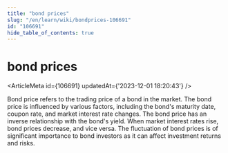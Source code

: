 ```yaml
---
title: "bond prices"
slug: "/en/learn/wiki/bondprices-106691"
id: "106691"
hide_table_of_contents: true
---
```



# bond prices

<ArticleMeta id={106691} updatedAt={'2023-12-01 18:20:43'} />
<div className='border-solid border-b border-t-0 my-4 border-[var(--ifm-color-gray-300)]' />

Bond price refers to the trading price of a bond in the market. The bond price is influenced by various factors, including the bond's maturity date, coupon rate, and market interest rate changes. The bond price has an inverse relationship with the bond's yield. When market interest rates rise, bond prices decrease, and vice versa. The fluctuation of bond prices is of significant importance to bond investors as it can affect investment returns and risks.
